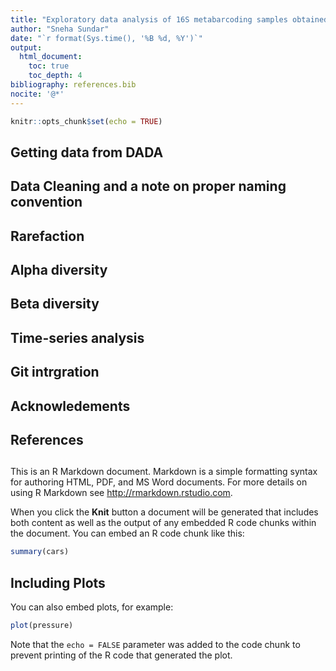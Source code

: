 ```yaml
---
title: "Exploratory data analysis of 16S metabarcoding samples obtained from in-vitro modelling of a chicken microbiota"
author: "Sneha Sundar"
date: "`r format(Sys.time(), '%B %d, %Y')`"
output: 
  html_document:
    toc: true 
    toc_depth: 4 
bibliography: references.bib
nocite: '@*'
---
```


```r
knitr::opts_chunk$set(echo = TRUE)
```

## Getting data from DADA

## Data Cleaning and a note on proper naming convention 

## Rarefaction

## Alpha diversity 

## Beta diversity 

## Time-series analysis

## Git intrgration 

## Acknowledements

## References

##

This is an R Markdown document. Markdown is a simple formatting syntax for authoring HTML, PDF, and MS Word documents. For more details on using R Markdown see <http://rmarkdown.rstudio.com>.

When you click the **Knit** button a document will be generated that includes both content as well as the output of any embedded R code chunks within the document. You can embed an R code chunk like this:

```r
summary(cars)
```

## Including Plots

You can also embed plots, for example:

```r
plot(pressure)
```

Note that the `echo = FALSE` parameter was added to the code chunk to prevent printing of the R code that generated the plot.

